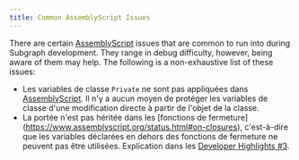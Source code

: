 ```yaml
---
title: Common AssemblyScript Issues
---
```


There are certain [AssemblyScript](https://github.com/AssemblyScript/assemblyscript) issues that are common to run into during Subgraph development. They range in debug difficulty, however, being aware of them may help. The following is a non-exhaustive list of these issues:

- Les variables de classe `Private` ne sont pas appliquées dans [AssemblyScript](https://www.assemblyscript.org/status.html#language-features). Il n'y a aucun moyen de protéger les variables de classe d'une modification directe à partir de l'objet de la classe.
- La portée n'est pas héritée dans les [fonctions de fermeture] (https://www.assemblyscript.org/status.html#on-closures), c'est-à-dire que les variables déclarées en dehors des fonctions de fermeture ne peuvent pas être utilisées. Explication dans les [Developer Highlights #3](https://www.youtube.com/watch?v=1-8AW-lVfrA&t=3243s).
